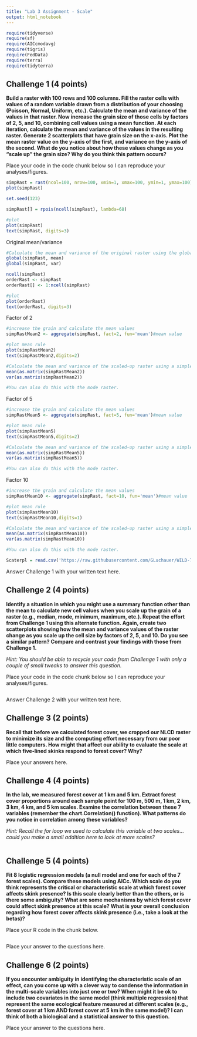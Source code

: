 ---
title: "Lab 3 Assignment - Scale"
output: html_notebook
---
```{r, warning=F, error=F, message=F}

require(tidyverse)
require(sf)
require(AICcmodavg)
require(tigris)
require(FedData)
require(terra)
require(tidyterra)

```

## Challenge 1 (4 points)

**Build a raster with 100 rows and 100 columns. Fill the raster cells with values of a random variable drawn from a distribution of your choosing (Poisson, Normal, Uniform, etc.). Calculate the mean and variance of the values in that raster. Now increase the grain size of those cells by factors of 2, 5, and 10, combining cell values using a mean function. At each iteration, calculate the mean and variance of the values in the resulting raster. Generate 2 scatterplots that have grain size on the x-axis. Plot the mean raster value on the y-axis of the first, and variance on the y-axis of the second. What do you notice about how these values change as you "scale up" the grain size? Why do you think this pattern occurs?**

Place your code in the code chunk below so I can reproduce your analyses/figures.

```{r}
simpRast = rast(ncol=100, nrow=100, xmin=1, xmax=100, ymin=1, ymax=100)
plot(simpRast)
```

```{r}
set.seed(123)

simpRast[] = rpois(ncell(simpRast), lambda=68)

#plot
plot(simpRast)
text(simpRast, digits=3)
```
Original mean/variance
```{r}

#Calculate the mean and variance of the original raster using the global function
global(simpRast, mean)
global(simpRast, var)

```



```{r}
ncell(simpRast)
orderRast <- simpRast
orderRast[] <- 1:ncell(simpRast)

#plot
plot(orderRast)
text(orderRast, digits=3)
```
Factor of 2
```{r}

#increase the grain and calculate the mean values
simpRastMean2 <- aggregate(simpRast, fact=2, fun='mean')#mean value

#plot mean rule
plot(simpRastMean2)
text(simpRastMean2,digits=2)
```

```{r}

#Calculate the mean and variance of the scaled-up raster using a simple arithmetic function
mean(as.matrix(simpRastMean2))
var(as.matrix(simpRastMean2))

#You can also do this with the mode raster.


```


Factor of 5
```{r}

#increase the grain and calculate the mean values
simpRastMean5 <- aggregate(simpRast, fact=5, fun='mean')#mean value

#plot mean rule
plot(simpRastMean5)
text(simpRastMean5,digits=2)
```

```{r}

#Calculate the mean and variance of the scaled-up raster using a simple arithmetic function
mean(as.matrix(simpRastMean5))
var(as.matrix(simpRastMean5))

#You can also do this with the mode raster.


```

Factor 10
```{r}

#increase the grain and calculate the mean values
simpRastMean10 <- aggregate(simpRast, fact=10, fun='mean')#mean value

#plot mean rule
plot(simpRastMean10)
text(simpRastMean10,digits=1)
```

```{r}

#Calculate the mean and variance of the scaled-up raster using a simple arithmetic function
mean(as.matrix(simpRastMean10))
var(as.matrix(simpRastMean10))

#You can also do this with the mode raster.


```
```{r}
Scaterpl = read.csv('https://raw.githubusercontent.com/GLuchauer/WILD-7970-Lab-3-Scales/main/Part1.csv')


```

Answer Challenge 1 with your written text here.


## Challenge 2 (4 points)

**Identify a situation in which you might use a summary function other than the mean to calculate new cell values when you scale up the grain of a raster (e.g., median, mode, minimum, maximum, etc.). Repeat the effort from Challenge 1 using this alternate function. Again, create two scatterplots showing how the mean and variance values of the raster change as you scale up the cell size by factors of 2, 5, and 10. Do you see a similar pattern? Compare and contrast your findings with those from Challenge 1.**

*Hint: You should be able to recycle your code from Challenge 1 with only a couple of small tweaks to answer this question.*

Place your code in the code chunk below so I can reproduce your analyses/figures.

```{r}

```

Answer Challenge 2 with your written text here.

## Challenge 3 (2 points)

**Recall that before we calculated forest cover, we cropped our NLCD raster to minimize its size and the computing effort necessary from our poor little computers. How might that affect our ability to evaluate the scale at which five-lined skinks respond to forest cover? Why?**

Place your answers here.

## Challenge 4 (4 points)

**In the lab, we measured forest cover at 1 km and 5 km. Extract forest cover proportions around each sample point for 100 m, 500 m, 1 km, 2 km, 3 km, 4 km, and 5 km scales. Examine the correlation between these 7 variables (remember the chart.Correlation() function). What patterns do you notice in correlation among these variables?**

*Hint: Recall the for loop we used to calculate this variable at two scales... could you make a small addition here to look at more scales?*

```{r}

```

## Challenge 5 (4 points)

**Fit 8 logistic regression models (a null model and one for each of the 7 forest scales). Compare these models using AICc. Which scale do you think represents the critical or characteristic scale at which forest cover affects skink presence? Is this scale clearly better than the others, or is there some ambiguity? What are some mechanisms by which forest cover could affect skink presence at this scale? What is your overall conclusion regarding how forest cover affects skink presence (i.e., take a look at the betas)?**

Place your R code in the chunk below.
```{r}

```

Place your answer to the questions here.

## Challenge 6 (2 points)

**If you encounter ambiguity in identifying the characteristic scale of an effect, can you come up with a clever way to condense the information in the multi-scale variables into just one or two? When might it be ok to include two covariates in the same model (think multiple regression) that represent the same ecological feature measured at different scales (e.g., forest cover at 1 km AND forest cover at 5 km in the same model)? I can think of both a biological and a statistical answer to this question.**

Place your answer to the questions here.

